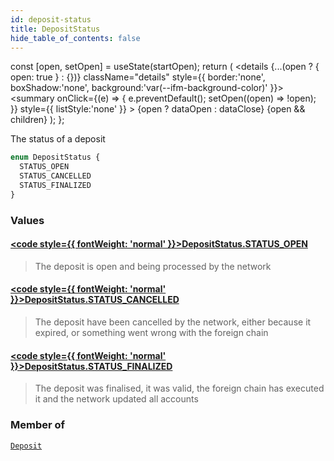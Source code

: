 ```yaml
---
id: deposit-status
title: DepositStatus
hide_table_of_contents: false
---
```







  const [open, setOpen] = useState(startOpen);
  return (
    <details {...(open ? { open: true } : {})} className="details" style={{ border:'none', boxShadow:'none', background:'var(--ifm-background-color)' }}>
      <summary
        onClick={(e) => {
          e.preventDefault();
          setOpen((open) => !open);
        }}
        style={{ listStyle:'none' }}
      >
      {open ? dataOpen : dataClose}
      </summary>
      {open && children}
    </details>
  );
};




The status of a deposit


```graphql
enum DepositStatus {
  STATUS_OPEN
  STATUS_CANCELLED
  STATUS_FINALIZED
}
```


### Values

#### [<code style={{ fontWeight: 'normal' }}>DepositStatus.<b>STATUS_OPEN</b></code>](#) 
> The deposit is open and being processed by the network
> 

#### [<code style={{ fontWeight: 'normal' }}>DepositStatus.<b>STATUS_CANCELLED</b></code>](#) 
> The deposit have been cancelled by the network, either because it expired, or something went wrong with the foreign chain
> 

#### [<code style={{ fontWeight: 'normal' }}>DepositStatus.<b>STATUS_FINALIZED</b></code>](#) 
> The deposit was finalised, it was valid, the foreign chain has executed it and the network updated all accounts
> 



### Member of

[`Deposit`](/testnet/api/graphql/objects/deposit)  <Badge class="secondary" text="object"/>

